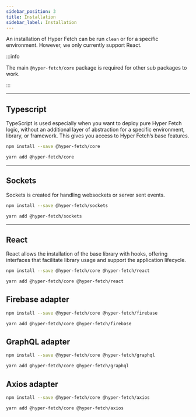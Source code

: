 ```yaml
---
sidebar_position: 3
title: Installation
sidebar_label: Installation
---
```



An installation of Hyper Fetch can be run `clean` or for a specific environment. However, we only currently support
React.

:::info

The main `@hyper-fetch/core` package is required for other sub packages to work.

:::

---

## Typescript

TypeScript is used especially when you want to deploy pure Hyper Fetch logic, without an additional layer of abstraction
for a specific environment, library, or framework. This gives you access to Hyper Fetch’s base features.

<Tabs>
  <TabItem value="Npm" label="Npm" default>

```bash npm2yarn
npm install --save @hyper-fetch/core
```

  </TabItem>
  <TabItem value="Yarn" label="Yarn">

```bash npm2yarn
yarn add @hyper-fetch/core
```

  </TabItem>
</Tabs>

---

## Sockets

Sockets is created for handling websockets or server sent events.

<Tabs>
  <TabItem value="Npm" label="Npm" default>

```bash npm2yarn
npm install --save @hyper-fetch/sockets
```

  </TabItem>
  <TabItem value="Yarn" label="Yarn">

```bash npm2yarn
yarn add @hyper-fetch/sockets
```

  </TabItem>
</Tabs>

---

## React

React allows the installation of the base library with hooks, offering interfaces that facilitate library usage and
support the application lifecycle.

<Tabs>
  <TabItem value="Npm" label="Npm" default>

```bash npm2yarn
npm install --save @hyper-fetch/core @hyper-fetch/react
```

  </TabItem>
  <TabItem value="Yarn" label="Yarn">

```bash npm2yarn
yarn add @hyper-fetch/core @hyper-fetch/react
```

  </TabItem>
</Tabs>

## Firebase adapter

<Tabs>
  <TabItem value="Npm" label="Npm" default>

```bash npm2yarn
npm install --save @hyper-fetch/core @hyper-fetch/firebase
```

  </TabItem>
  <TabItem value="Yarn" label="Yarn">

```bash npm2yarn
yarn add @hyper-fetch/core @hyper-fetch/firebase
```

  </TabItem>
</Tabs>

## GraphQL adapter

<Tabs>
  <TabItem value="Npm" label="Npm" default>

```bash npm2yarn
npm install --save @hyper-fetch/core @hyper-fetch/graphql
```

  </TabItem>
  <TabItem value="Yarn" label="Yarn">

```bash npm2yarn
yarn add @hyper-fetch/core @hyper-fetch/graphql
```

  </TabItem>
</Tabs>

## Axios adapter

<Tabs>
  <TabItem value="Npm" label="Npm" default>

```bash npm2yarn
npm install --save @hyper-fetch/core @hyper-fetch/axios
```

  </TabItem>
  <TabItem value="Yarn" label="Yarn">

```bash npm2yarn
yarn add @hyper-fetch/core @hyper-fetch/axios
```

  </TabItem>
</Tabs>

